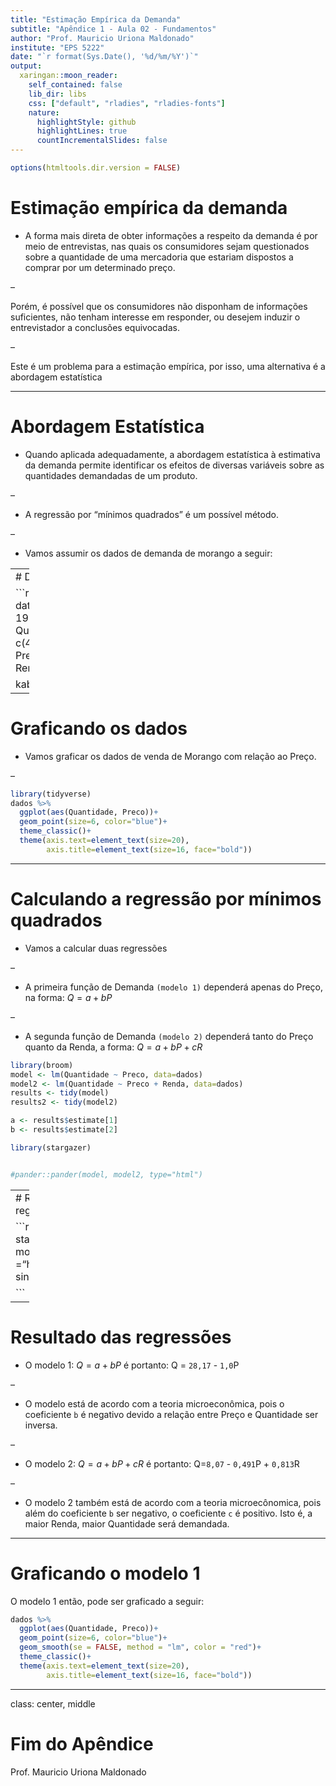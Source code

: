 ```yaml
---
title: "Estimação Empírica da Demanda"
subtitle: "Apêndice 1 - Aula 02 - Fundamentos"
author: "Prof. Mauricio Uriona Maldonado"
institute: "EPS 5222"
date: "`r format(Sys.Date(), '%d/%m/%Y')`"
output:
  xaringan::moon_reader:
    self_contained: false
    lib_dir: libs
    css: ["default", "rladies", "rladies-fonts"]
    nature:
      highlightStyle: github
      highlightLines: true
      countIncrementalSlides: false
---
```



```r
options(htmltools.dir.version = FALSE)
```


# Estimação empírica da demanda

- A forma mais direta de obter informações a respeito da demanda é por meio de entrevistas, nas quais os consumidores sejam questionados sobre a quantidade de uma mercadoria que estariam dispostos a comprar por um determinado preço.

--

Porém, é possível que os consumidores não disponham de informações suficientes, não tenham interesse em responder, ou desejem induzir o entrevistador a conclusões equivocadas.

--

Este é um problema para a estimação empírica, por isso, uma alternativa é a abordagem estatística


---

# Abordagem Estatística

- Quando aplicada adequadamente, a abordagem estatística à estimativa da demanda permite identificar os efeitos de diversas variáveis sobre as quantidades demandadas de um produto.

--

- A regressão por “mínimos quadrados” é um possível método.

--

- Vamos assumir os dados de demanda de morango a seguir:

---
# Dados do Morango

```r
library(knitr)
dados <- data.frame(Ano = c(1988, 1989, 1990, 1991, 1992, 1993,
                            1994, 1995, 1996),
                    Quantidade = c(4,7,8,13,16,15,19,20,22),
                    Preco=c(24,20,17,17,10,15,12,9,5),
                    Renda=c(10,10,10,17,17,17,20,20,20))

kable(dados)
```


---

# Graficando os dados

- Vamos graficar os dados de venda de Morango com relação ao Preço.

--

```r

library(tidyverse)
dados %>% 
  ggplot(aes(Quantidade, Preco))+
  geom_point(size=6, color="blue")+
  theme_classic()+
  theme(axis.text=element_text(size=20),
        axis.title=element_text(size=16, face="bold"))
```
---

# Calculando a regressão por mínimos quadrados

- Vamos a calcular duas regressões

--

- A primeira função de Demanda `(modelo 1)` dependerá apenas do Preço, na forma: $Q=a + bP$

--

- A segunda função de Demanda `(modelo 2)` dependerá tanto do Preço quanto da Renda, a forma: $Q=a + bP +cR$


```r
library(broom)
model <- lm(Quantidade ~ Preco, data=dados)
model2 <- lm(Quantidade ~ Preco + Renda, data=dados)
results <- tidy(model)
results2 <- tidy(model2)

a <- results$estimate[1]
b <- results$estimate[2]

library(stargazer)


#pander::pander(model, model2, type="html")
```

---
# Resultado das regressões

```r
stargazer(model, model2, type ="html", single.row=T)

```

---

# Resultado das regressões

- O modelo 1: $Q=a + bP$ é portanto: Q = `28,17` - `1,0`P

--

- O modelo está de acordo com a teoria microeconômica, pois o coeficiente `b` é negativo devido a relação entre Preço e Quantidade ser inversa.

--

- O modelo 2: $Q=a + bP +cR$ é portanto: Q=`8,07` - `0,491`P + `0,813`R

--

- O modelo 2 também está de acordo com a teoria microecônomica, pois além do coeficiente `b` ser negativo, o coeficiente `c` é positivo. Isto é, a maior Renda, maior Quantidade será demandada.

---

# Graficando o modelo 1

O modelo 1 então, pode ser graficado a seguir:


```r

dados %>% 
  ggplot(aes(Quantidade, Preco))+
  geom_point(size=6, color="blue")+
  geom_smooth(se = FALSE, method = "lm", color = "red")+
  theme_classic()+
  theme(axis.text=element_text(size=20),
        axis.title=element_text(size=16, face="bold"))
```


---

class: center, middle

# Fim do Apêndice

Prof. Mauricio Uriona Maldonado
